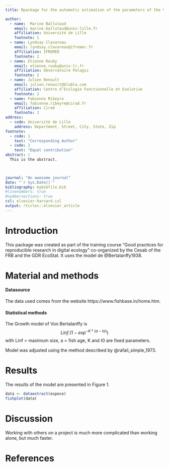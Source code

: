 ```yaml
---
title: Rpackage for the automatic estimation of the parameters of the Von Bertalanffy fish growth model

author:
  - name:  Marine Ballutaud
    email: marine.ballutaud@univ-lille.fr
    affiliation: Université de Lille
    footnote: 1
  - name: Lyndsay Clavareau
    email: lyndsay.clavareau@ifremer.fr
    affiliation: IFREMER
    footnote: 2
  - name: Etienne Rouby
    email: etienne.rouby@univ-lr.fr
    affiliation: Observatoire Pelagis
    footnote: 2
  - name: Julien Renoult
    email: julien.renoult@blabla.com
    affiliation: Centre d’Ecologie Fonctionnelle et Evolutive
    footnote: 2
  - name: Fabienne Ribeyre
    email: fabienne.ribeyre@cirad.fr
    affiliation: Cirad
    footnote: 2
address:
  - code: Université de Lille
    address: Department, Street, City, State, Zip
footnote:
  - code: 1
    text: "Corresponding Author"
  - code: 2
    text: "Equal contribution"
abstract: |
  This is the abstract.

  

journal: "An awesome journal"
date: "`r Sys.Date()`"
bibliography: mybibfile.bib
#linenumbers: true
#numbersections: true
csl: elsevier-harvard.csl
output: rticles::elsevier_article
---
```



Introduction
============

This package was created as part of the training course "Good practices for reproducible research in digital ecology" co-organized by the Cesab of the FRB and the GDR EcoStat.
It uses the model de @Bertalanffy1938.



Material and methods
============

#### Datasource

The data used comes from the website https://www.fishbase.in/home.htm.

#### Statistical methods

The Growth model of Von Bertalanffy is $$Linf.(1-exp^{-K*(a-to)})$$
with Linf = maximum size, a = fish age, K and t0 are fixed parameters.

Model was adjusted using the method described by  @rafail_simple_1973.



Results
=======

The results of the model are presented in Figure 1.

```r
data <- dataextract(espece)
fishplot(data)

```


Discussion
==========

Working with others on a project is much more complicated than working alone, but much faster.


References {#references .unnumbered}
==========
